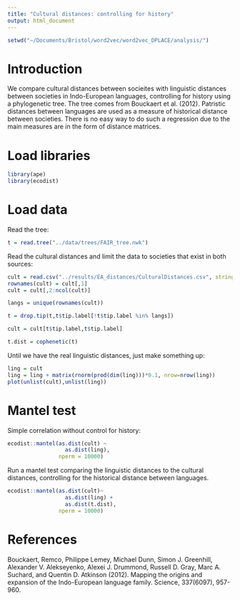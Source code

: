 ```yaml
---
title: "Cultural distances: controlling for history"
output: html_document
---
```


```r
setwd("~/Documents/Bristol/word2vec/word2vec_DPLACE/analysis/")
```

# Introduction

We compare cultural distances between socieites with linguistic distances between societies in Indo-European languages, controlling for history using a phylogenetic tree.  The tree comes from Bouckaert et al. (2012).  Patristic distances between languages are used as a measure of historical distance between societies. There is no easy way to do such a regression due to the main measures are in the form of distance matrices.

# Load libraries
```r
library(ape)
library(ecodist)
```

# Load data

Read the tree:

```r
t = read.tree("../data/trees/FAIR_tree.nwk")
```

Read the cultural distances and limit the data to societies that exist in both sources:

```r
cult = read.csv("../results/EA_distances/CulturalDistances.csv", stringsAsFactors = F)
rownames(cult) = cult[,1]
cult = cult[,2:ncol(cult)]

langs = unique(rownames(cult))

t = drop.tip(t,t$tip.label[!t$tip.label %in% langs])

cult = cult[t$tip.label,t$tip.label]

t.dist = cophenetic(t)
```

Until we have the real linguistic distances, just make something up:

```r
ling = cult
ling = ling + matrix(rnorm(prod(dim(ling)))*0.1, nrow=nrow(ling))
plot(unlist(cult),unlist(ling))
```

# Mantel test

Simple correlation without control for history:

```r
ecodist::mantel(as.dist(cult) ~
                  as.dist(ling),
                nperm = 10000)
```


Run a mantel test comparing the linguistic distances to the cultural distances, controlling for the historical distance between languages.

```r
ecodist::mantel(as.dist(cult)~
                  as.dist(ling) + 
                  as.dist(t.dist),
                nperm = 10000)
```

# References

Bouckaert, Remco, Philippe Lemey, Michael Dunn, Simon J. Greenhill, Alexander V. Alekseyenko, Alexei J. Drummond, Russell D. Gray, Marc A. Suchard, and Quentin D. Atkinson (2012). Mapping the origins and expansion of the Indo-European language family. Science, 337(6097), 957-960.